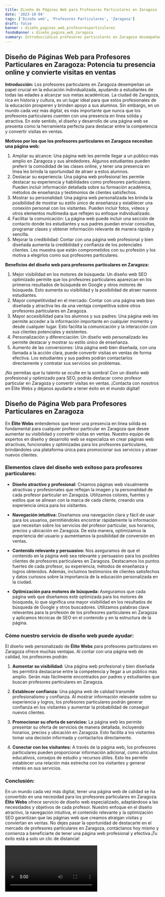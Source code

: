 ```yaml
---
title: Diseño de Páginas Web para Profesores Particulares en Zaragoza
date: '2023-10-04'
tags: ['Diseño web', 'Profesores Particulares', 'Zaragoza']
draft: false
banner : diseño_paginas_web_profesoresparticulares
fondoBanner : diseño_pagina_web_zaragoza
summary: IntroducciónLos profesores particulares en Zaragoza desempeñan un papel crucial en la educación individualizada, ayudando a estudiantes de todas las edades a alcanzar sus metas académicas. La ciudad de Zaragoza, rica en historia y cultura, es un lugar ideal para que estos profesionales de la educación prosperen y brinden apoyo a sus alumnos. Sin embargo, en un mundo cada vez más digital, es más importante que nunca que los profesores particulares cuenten con una presencia en línea sólida y atractiva. En este sentido, el diseño y desarrollo de una página web se presenta como la herramienta perfecta para destacar entre la competencia y convertir visitas en ventas.
---
```


## Diseño de Páginas Web para Profesores Particulares en Zaragoza: Potencia tu presencia online y convierte visitas en ventas

**Introducción:**
Los profesores particulares en Zaragoza desempeñan un papel crucial en la educación individualizada, ayudando a estudiantes de todas las edades a alcanzar sus metas académicas. La ciudad de Zaragoza, rica en historia y cultura, es un lugar ideal para que estos profesionales de la educación prosperen y brinden apoyo a sus alumnos. Sin embargo, en un mundo cada vez más digital, es más importante que nunca que los profesores particulares cuenten con una presencia en línea sólida y atractiva. En este sentido, el diseño y desarrollo de una página web se presenta como la herramienta perfecta para destacar entre la competencia y convertir visitas en ventas.

**Motivos por los que los profesores particulares en Zaragoza necesitan una página web:**
1. Ampliar su alcance: Una página web les permite llegar a un público más amplio en Zaragoza y sus alrededores. Algunos estudiantes pueden preferir la comodidad de las clases online, y tener una presencia en línea les brinda la oportunidad de atraer a estos alumnos.
2. Destacar su experiencia: Una página web profesional les permite destacar su experiencia y habilidades como profesores particulares. Pueden incluir información detallada sobre su formación académica, métodos de enseñanza y testimonios de clientes satisfechos.
3. Mostrar su personalidad: Una página web personalizada les brinda la posibilidad de mostrar su estilo único de enseñanza y establecer una conexión personal con los visitantes. Pueden incluir fotos, videos y otros elementos multimedia que reflejen su enfoque individualizado.
4. Facilitar la comunicación: La página web puede incluir una sección de contacto donde los estudiantes y sus padres puedan enviar consultas, programar clases y obtener información relevante de manera rápida y sencilla.
5. Mejorar la credibilidad: Contar con una página web profesional y bien diseñada aumenta la credibilidad y confianza de los potenciales clientes. Les muestra que están comprometidos con su profesión y los motiva a elegirlos como sus profesores particulares.

**Beneficios del diseño web para profesores particulares en Zaragoza:**
1. Mejor visibilidad en los motores de búsqueda: Un diseño web SEO optimizado permite que los profesores particulares aparezcan en los primeros resultados de búsqueda en Google y otros motores de búsqueda. Esto aumenta su visibilidad y la posibilidad de atraer nuevos estudiantes.
2. Mayor competitividad en el mercado: Contar con una página web bien diseñada y atractiva les da una ventaja competitiva sobre otros profesores particulares en Zaragoza.
3. Mayor accesibilidad para los alumnos y sus padres: Una página web les permite acceder a la información importante en cualquier momento y desde cualquier lugar. Esto facilita la comunicación y la interacción con sus clientes potenciales y existentes.
4. Personalización y diferenciación: Un diseño web personalizado les permite destacar y mostrar su estilo único de enseñanza.
5. Aumento de las conversiones: Una página web bien diseñada, con una llamada a la acción clara, puede convertir visitas en ventas de forma efectiva. Los estudiantes y sus padres podrán contactarlos directamente y contratar sus servicios sin problemas.

¡No permitas que tu talento se oculte en la sombra! Con un diseño web profesional y optimizado para SEO, podrás destacar como profesor particular en Zaragoza y convertir visitas en ventas. ¡Contacta con nosotros en Élite Webs y déjanos ayudarte a tener éxito en el mundo digital!

<GifSeo />

<Cta />

## Diseño de Página Web para Profesores Particulares en Zaragoza

En **Élite Webs** entendemos que tener una presencia en línea sólida es fundamental para cualquier profesor particular en Zaragoza que desee aumentar su visibilidad y convertir visitas en ventas. Nuestro equipo de expertos en diseño y desarrollo web se especializa en crear páginas web atractivas, funcionales y optimizadas para los profesores particulares, brindándoles una plataforma única para promocionar sus servicios y atraer nuevos clientes.

### Elementos clave del diseño web exitoso para profesores particulares:

- **Diseño atractivo y profesional:** Creamos páginas web visualmente atractivas y profesionales que reflejan la imagen y la personalidad de cada profesor particular en Zaragoza. Utilizamos colores, fuentes y estilos que se alinean con la marca de cada cliente, creando una experiencia única para los visitantes.

- **Navegación intuitiva:** Diseñamos una navegación clara y fácil de usar para los usuarios, permitiéndoles encontrar rápidamente la información que necesitan sobre los servicios del profesor particular, sus horarios, precios y ubicación en Zaragoza. De esta manera, optimizamos la experiencia del usuario y aumentamos la posibilidad de conversión en ventas.

- **Contenido relevante y persuasivo:** Nos aseguramos de que el contenido en la página web sea relevante y persuasivo para los posibles clientes de profesores particulares en Zaragoza. Destacamos los puntos fuertes de cada profesor, su experiencia, métodos de enseñanza y logros obtenidos. Además, incluimos testimonios de clientes satisfechos y datos curiosos sobre la importancia de la educación personalizada en la ciudad.

- **Optimización para motores de búsqueda:** Aseguramos que cada página web que diseñamos esté optimizada para los motores de búsqueda, lo que significa una mayor visibilidad en los resultados de búsqueda de Google y otros buscadores. Utilizamos palabras clave relevantes para la profesión de los profesores particulares en Zaragoza y aplicamos técnicas de SEO en el contenido y en la estructura de la página.

### Cómo nuestro servicio de diseño web puede ayudar:

El diseño web personalizado de **Élite Webs** para profesores particulares en Zaragoza ofrece muchas ventajas. Al contar con una página web de calidad, los profesores podrán:

1. **Aumentar su visibilidad:** Una página web profesional y bien diseñada les permitirá destacarse entre la competencia y llegar a un público más amplio. Serán más fácilmente encontrados por padres y estudiantes que buscan profesores particulares en Zaragoza.

2. **Establecer confianza:** Una página web de calidad transmite profesionalismo y confianza. Al mostrar información relevante sobre su experiencia y logros, los profesores particulares podrán generar confianza en los visitantes y aumentar la probabilidad de conseguir nuevos clientes.

3. **Promocionar su oferta de servicios:** La página web les permite presentar su oferta de servicios de manera detallada, incluyendo horarios, precios y ubicación en Zaragoza. Esto facilita a los visitantes tomar una decisión informada y contactarlos directamente.

4. **Conectar con los visitantes:** A través de la página web, los profesores particulares pueden proporcionar información adicional, como artículos educativos, consejos de estudio y recursos útiles. Esto les permite establecer una relación más estrecha con los visitantes y generar interés en sus servicios.

### Conclusión:

En un mundo cada vez más digital, tener una página web de calidad se ha convertido en una necesidad para los profesores particulares en Zaragoza. **Élite Webs** ofrece servicio de diseño web especializado, adaptándose a las necesidades y objetivos de cada profesor. Nuestro enfoque en el diseño atractivo, la navegación intuitiva, el contenido relevante y la optimización SEO garantizan que las páginas web que creamos atraigan visitas y conviertan en ventas. No dejes pasar la oportunidad de destacarte en el mercado de profesores particulares en Zaragoza, contáctanos hoy mismo y comienza a beneficiarte de tener una página web profesional y efectiva.¡Tu éxito está a solo un clic de distancia!

<Video />

<CtaBot job='Profesores Particulares' city='Zaragoza'/>

<Gmaps query='Zaragoza+españa+maps' />